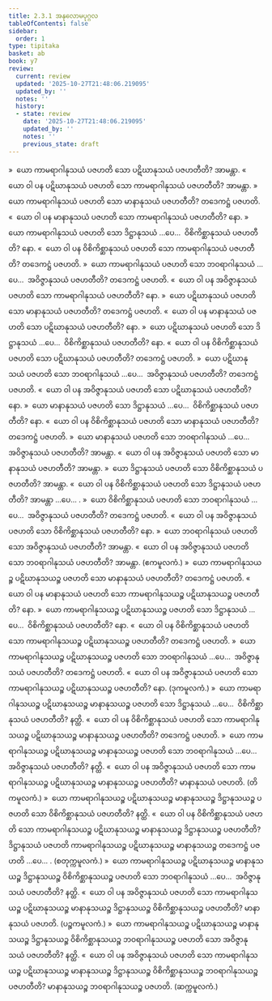 ```yaml
---
title: 2.3.1 အနုလောမပုဂ္ဂလ
tableOfContents: false
sidebar:
  order: 1
type: tipitaka
basket: ab
book: y7
review:
  current: review
  updated: '2025-10-27T21:48:06.219095'
  updated_by: ''
  notes: ''
  history:
  - state: review
    date: '2025-10-27T21:48:06.219095'
    updated_by: ''
    notes: ''
    previous_state: draft
---
```



<ReviewStatus review={frontmatter.review} showDetails={true} />

<HypothesisAnnotation frontmatter={frontmatter} />

<DynamicBreadcrumb />

<Division number="132" book="y7" e="ch" v="34" p="148">

<Paragraph number="906" book="y7">
»  ယော ကာမရာဂါနုသယံ ပဇဟတိ သော ပဋိဃာနုသယံ ပဇဟတီတိ? အာမန္တာ.
</Paragraph>

<Paragraph number="907" book="y7">
«  ယော ဝါ ပန ပဋိဃာနုသယံ ပဇဟတိ သော ကာမရာဂါနုသယံ ပဇဟတီတိ? အာမန္တာ.
</Paragraph>

<Paragraph number="908" book="y7">
»  ယော ကာမရာဂါနုသယံ ပဇဟတိ သော မာနာနုသယံ ပဇဟတီတိ?
</Paragraph>

<Paragraph number="909" book="y7">
တဒေကဋ္ဌံ ပဇဟတိ.
</Paragraph>

<Paragraph number="910" book="y7">
«  ယော ဝါ ပန မာနာနုသယံ ပဇဟတိ သော ကာမရာဂါနုသယံ ပဇဟတီတိ? နော.
</Paragraph>

<Paragraph number="911" book="y7">
»  ယော ကာမရာဂါနုသယံ ပဇဟတိ သော ဒိဋ္ဌာနုသယံ …ပေ…  ဝိစိကိစ္ဆာနုသယံ ပဇဟတီတိ? နော.
</Paragraph>

<Paragraph number="912" book="y7">
«  ယော ဝါ ပန ဝိစိကိစ္ဆာနုသယံ ပဇဟတိ သော ကာမရာဂါနုသယံ ပဇဟတီတိ?
</Paragraph>

<Paragraph number="913" book="y7">
တဒေကဋ္ဌံ ပဇဟတိ.
</Paragraph>

<Paragraph number="914" book="y7">
»  ယော ကာမရာဂါနုသယံ ပဇဟတိ သော ဘဝရာဂါနုသယံ …ပေ…  အဝိဇ္ဇာနုသယံ ပဇဟတီတိ?
</Paragraph>

<Paragraph number="915" book="y7">
တဒေကဋ္ဌံ ပဇဟတိ.
</Paragraph>

<Paragraph number="916" book="y7">
«  ယော ဝါ ပန အဝိဇ္ဇာနုသယံ ပဇဟတိ သော ကာမရာဂါနုသယံ ပဇဟတီတိ? နော.
</Paragraph>

</Division>
<Division number="133" book="y7" e="ch" v="34" p="148">

<Paragraph number="917" book="y7">
»  ယော ပဋိဃာနုသယံ ပဇဟတိ သော မာနာနုသယံ ပဇဟတီတိ?
</Paragraph>

<Paragraph number="918" book="y7">
တဒေကဋ္ဌံ ပဇဟတိ.
</Paragraph>

<Paragraph number="919" book="y7">
«  ယော ဝါ ပန မာနာနုသယံ ပဇဟတိ သော ပဋိဃာနုသယံ ပဇဟတီတိ? နော.
</Paragraph>

<Paragraph number="920" book="y7">
»  ယော ပဋိဃာနုသယံ ပဇဟတိ သော ဒိဋ္ဌာနုသယံ …ပေ…  ဝိစိကိစ္ဆာနုသယံ ပဇဟတီတိ? နော.
</Paragraph>

<Paragraph number="921" book="y7">
«  ယော ဝါ ပန ဝိစိကိစ္ဆာနုသယံ ပဇဟတိ သော ပဋိဃာနုသယံ ပဇဟတီတိ?
</Paragraph>

<Paragraph number="922" book="y7">
တဒေကဋ္ဌံ ပဇဟတိ.
</Paragraph>

<Paragraph number="923" book="y7">
»  ယော ပဋိဃာနုသယံ ပဇဟတိ သော ဘဝရာဂါနုသယံ …ပေ…  အဝိဇ္ဇာနုသယံ ပဇဟတီတိ?
</Paragraph>

<Paragraph number="924" book="y7">
တဒေကဋ္ဌံ ပဇဟတိ.
</Paragraph>

<Paragraph number="925" book="y7">
«  ယော ဝါ ပန အဝိဇ္ဇာနုသယံ ပဇဟတိ သော ပဋိဃာနုသယံ ပဇဟတီတိ? နော.
</Paragraph>

</Division>
<Division number="134" book="y7" e="ch" v="34" p="149">

<Paragraph number="926" book="y7">
»  ယော မာနာနုသယံ ပဇဟတိ သော ဒိဋ္ဌာနုသယံ …ပေ…  ဝိစိကိစ္ဆာနုသယံ ပဇဟတီတိ? နော.
</Paragraph>

<Paragraph number="927" book="y7">
«  ယော ဝါ ပန ဝိစိကိစ္ဆာနုသယံ ပဇဟတိ သော မာနာနုသယံ ပဇဟတီတိ?
</Paragraph>

<Paragraph number="928" book="y7">
တဒေကဋ္ဌံ ပဇဟတိ.
</Paragraph>

<Paragraph number="929" book="y7">
»  ယော မာနာနုသယံ ပဇဟတိ သော ဘဝရာဂါနုသယံ …ပေ…  အဝိဇ္ဇာနုသယံ ပဇဟတီတိ? အာမန္တာ.
</Paragraph>

<Paragraph number="930" book="y7">
«  ယော ဝါ ပန အဝိဇ္ဇာနုသယံ ပဇဟတိ သော မာနာနုသယံ ပဇဟတီတိ? အာမန္တာ.
</Paragraph>

</Division>
<Division number="135" book="y7" e="ch" v="34" p="149">

<Paragraph number="931" book="y7">
»  ယော ဒိဋ္ဌာနုသယံ ပဇဟတိ သော ဝိစိကိစ္ဆာနုသယံ ပဇဟတီတိ? အာမန္တာ.
</Paragraph>

<Paragraph number="932" book="y7">
«  ယော ဝါ ပန ဝိစိကိစ္ဆာနုသယံ ပဇဟတိ သော ဒိဋ္ဌာနုသယံ ပဇဟတီတိ? အာမန္တာ …ပေ… .
</Paragraph>

</Division>
<Division number="136" book="y7" e="ch" v="34" p="149">

<Paragraph number="933" book="y7">
»  ယော ဝိစိကိစ္ဆာနုသယံ ပဇဟတိ သော ဘဝရာဂါနုသယံ …ပေ…  အဝိဇ္ဇာနုသယံ ပဇဟတီတိ?
</Paragraph>

<Paragraph number="934" book="y7">
တဒေကဋ္ဌံ ပဇဟတိ.
</Paragraph>

<Paragraph number="935" book="y7">
«  ယော ဝါ ပန အဝိဇ္ဇာနုသယံ ပဇဟတိ သော ဝိစိကိစ္ဆာနုသယံ ပဇဟတီတိ? နော.
</Paragraph>

</Division>
<Division number="137" book="y7" e="ch" v="34" p="149">

<Paragraph number="936" book="y7">
»  ယော ဘဝရာဂါနုသယံ ပဇဟတိ သော အဝိဇ္ဇာနုသယံ ပဇဟတီတိ? အာမန္တာ.
</Paragraph>

<Paragraph number="937" book="y7">
«  ယော ဝါ ပန အဝိဇ္ဇာနုသယံ ပဇဟတိ သော ဘဝရာဂါနုသယံ ပဇဟတီတိ? အာမန္တာ. (ဧကမူလကံ.)
</Paragraph>

</Division>
<Division number="138" book="y7" e="ch" v="34" p="149">

<Paragraph number="938" book="y7">
»  ယော ကာမရာဂါနုသယဉ္စ ပဋိဃာနုသယဉ္စ ပဇဟတိ သော မာနာနုသယံ ပဇဟတီတိ?
</Paragraph>

<Paragraph number="939" book="y7">
တဒေကဋ္ဌံ ပဇဟတိ.
</Paragraph>

<Paragraph number="940" book="y7">
«  ယော ဝါ ပန မာနာနုသယံ ပဇဟတိ သော ကာမရာဂါနုသယဉ္စ ပဋိဃာနုသယဉ္စ ပဇဟတီတိ? နော.
</Paragraph>

<Paragraph number="941" book="y7">
»  ယော ကာမရာဂါနုသယဉ္စ ပဋိဃာနုသယဉ္စ ပဇဟတိ သော ဒိဋ္ဌာနုသယံ …ပေ…  ဝိစိကိစ္ဆာနုသယံ ပဇဟတီတိ? နော.
</Paragraph>

<Paragraph number="942" book="y7">
«  ယော ဝါ ပန ဝိစိကိစ္ဆာနုသယံ ပဇဟတိ သော ကာမရာဂါနုသယဉ္စ ပဋိဃာနုသယဉ္စ ပဇဟတီတိ?
</Paragraph>

<Paragraph number="943" book="y7">
တဒေကဋ္ဌံ ပဇဟတိ.
</Paragraph>

<Paragraph number="944" book="y7">
»  ယော ကာမရာဂါနုသယဉ္စ ပဋိဃာနုသယဉ္စ ပဇဟတိ သော ဘဝရာဂါနုသယံ …ပေ…  အဝိဇ္ဇာနုသယံ ပဇဟတီတိ?
</Paragraph>

<Paragraph number="945" book="y7">
တဒေကဋ္ဌံ ပဇဟတိ.
</Paragraph>

<Paragraph number="946" book="y7">
«  ယော ဝါ ပန အဝိဇ္ဇာနုသယံ ပဇဟတိ သော ကာမရာဂါနုသယဉ္စ ပဋိဃာနုသယဉ္စ ပဇဟတီတိ? နော. (ဒုကမူလကံ.)
</Paragraph>

</Division>
<Division number="139" book="y7" e="ch" v="34" p="150">

<Paragraph number="947" book="y7">
»  ယော ကာမရာဂါနုသယဉ္စ ပဋိဃာနုသယဉ္စ မာနာနုသယဉ္စ ပဇဟတိ သော ဒိဋ္ဌာနုသယံ …ပေ…  ဝိစိကိစ္ဆာနုသယံ ပဇဟတီတိ? နတ္ထိ.
</Paragraph>

<Paragraph number="948" book="y7">
«  ယော ဝါ ပန ဝိစိကိစ္ဆာနုသယံ ပဇဟတိ သော ကာမရာဂါနုသယဉ္စ ပဋိဃာနုသယဉ္စ မာနာနုသယဉ္စ ပဇဟတီတိ?
</Paragraph>

<Paragraph number="949" book="y7">
တဒေကဋ္ဌံ ပဇဟတိ.
</Paragraph>

<Paragraph number="950" book="y7">
»  ယော ကာမရာဂါနုသယဉ္စ ပဋိဃာနုသယဉ္စ မာနာနုသယဉ္စ ပဇဟတိ သော ဘဝရာဂါနုသယံ …ပေ…  အဝိဇ္ဇာနုသယံ ပဇဟတီတိ? နတ္ထိ.
</Paragraph>

<Paragraph number="951" book="y7">
«  ယော ဝါ ပန အဝိဇ္ဇာနုသယံ ပဇဟတိ သော ကာမရာဂါနုသယဉ္စ ပဋိဃာနုသယဉ္စ မာနာနုသယဉ္စ ပဇဟတီတိ?
</Paragraph>

<Paragraph number="952" book="y7">
မာနာနုသယံ ပဇဟတိ. (တိကမူလကံ.)
</Paragraph>

</Division>
<Division number="140" book="y7" e="ch" v="34" p="150">

<Paragraph number="953" book="y7">
»  ယော ကာမရာဂါနုသယဉ္စ ပဋိဃာနုသယဉ္စ မာနာနုသယဉ္စ ဒိဋ္ဌာနုသယဉ္စ ပဇဟတိ သော ဝိစိကိစ္ဆာနုသယံ ပဇဟတီတိ? နတ္ထိ.
</Paragraph>

<Paragraph number="954" book="y7">
«  ယော ဝါ ပန ဝိစိကိစ္ဆာနုသယံ ပဇဟတိ သော ကာမရာဂါနုသယဉ္စ ပဋိဃာနုသယဉ္စ မာနာနုသယဉ္စ ဒိဋ္ဌာနုသယဉ္စ ပဇဟတီတိ?
</Paragraph>

<Paragraph number="955" book="y7">
ဒိဋ္ဌာနုသယံ ပဇဟတိ ကာမရာဂါနုသယဉ္စ ပဋိဃာနုသယဉ္စ မာနာနုသယဉ္စ တဒေကဋ္ဌံ ပဇဟတိ …ပေ… . (စတုက္ကမူလကံ.)
</Paragraph>

</Division>
<Division number="141" book="y7" e="ch" v="34" p="150">

<Paragraph number="956" book="y7">
»  ယော ကာမရာဂါနုသယဉ္စ ပဋိဃာနုသယဉ္စ မာနာနုသယဉ္စ ဒိဋ္ဌာနုသယဉ္စ ဝိစိကိစ္ဆာနုသယဉ္စ ပဇဟတိ သော ဘဝရာဂါနုသယံ …ပေ…  အဝိဇ္ဇာနုသယံ ပဇဟတီတိ? နတ္ထိ.
</Paragraph>

<Paragraph number="957" book="y7">
«  ယော ဝါ ပန အဝိဇ္ဇာနုသယံ ပဇဟတိ သော ကာမရာဂါနုသယဉ္စ ပဋိဃာနုသယဉ္စ မာနာနုသယဉ္စ ဒိဋ္ဌာနုသယဉ္စ ဝိစိကိစ္ဆာနုသယဉ္စ ပဇဟတီတိ?
</Paragraph>

<Paragraph number="958" book="y7">
မာနာနုသယံ ပဇဟတိ. (ပဉ္စကမူလကံ.)
</Paragraph>

</Division>
<Division number="142" book="y7" e="ch" v="34" p="150">

<Paragraph number="959" book="y7">
»  ယော ကာမရာဂါနုသယဉ္စ ပဋိဃာနုသယဉ္စ မာနာနုသယဉ္စ ဒိဋ္ဌာနုသယဉ္စ ဝိစိကိစ္ဆာနုသယဉ္စ ဘဝရာဂါနုသယဉ္စ ပဇဟတိ သော အဝိဇ္ဇာနုသယံ ပဇဟတီတိ? နတ္ထိ.
</Paragraph>

<Paragraph number="960" book="y7">
«  ယော ဝါ ပန အဝိဇ္ဇာနုသယံ ပဇဟတိ သော ကာမရာဂါနုသယဉ္စ ပဋိဃာနုသယဉ္စ မာနာနုသယဉ္စ ဒိဋ္ဌာနုသယဉ္စ ဝိစိကိစ္ဆာနုသယဉ္စ ဘဝရာဂါနုသယဉ္စ ပဇဟတီတိ?
</Paragraph>

<Paragraph number="961" book="y7">
မာနာနုသယဉ္စ ဘဝရာဂါနုသယဉ္စ ပဇဟတိ. (ဆက္ကမူလကံ.)
</Paragraph>
</Division>